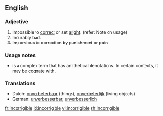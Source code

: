 ==English==

===Adjective===
{{en-adj|-}}

# Impossible to [[correct]] or set [[aright]]. (refer: Note on usage)
# Incurably bad.
# Impervious to correction by punishment or pain

===Usage notes===
{{rfc|"incorrigible" is certainly not a cognate with "impeccable".  Should it say, "synonymous"?}}
* {{sense|Impossible to correct or set aright}} {{term|incorrigible|Incorrigible}} is a complex term that has antithetical denotations.  In certain contexts, it may be cognate with {{term|impeccable}}.

===Translations===
{{rfc-trans}}
*Dutch: [[onverbeterbaar]] (things), [[onverbeterlijk]] (living objects)
*German: [[unverbesserbar]], [[unverbesserlich]]

[[fr:incorrigible]]
[[id:incorrigible]]
[[vi:incorrigible]]
[[zh:incorrigible]]